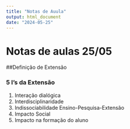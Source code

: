 ```yaml
---
title: "Notas de Auula"
output: html_document
date: "2024-05-25"
---
```


# Notas de aulas 25/05

##Definição de Extensão

### 5 I's da Extensão

1) Interação dialógica
2) Interdisciplinaridade
3) Indissociabilidade Ensino-Pesquisa-Extensão
4) Impacto Social
5) Impacto na formação do aluno